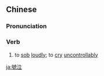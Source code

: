 {{also|号泣}}
==Chinese==
{{zh-forms|s=号泣}}

===Pronunciation===
{{zh-pron
|m=háoqì
|cat=v
}}

===Verb===
{{zh-verb}}

# {{lb|zh|literary}} to [[sob]] [[loudly]]; to [[cry]] [[uncontrollably]]

[[ja:號泣]]